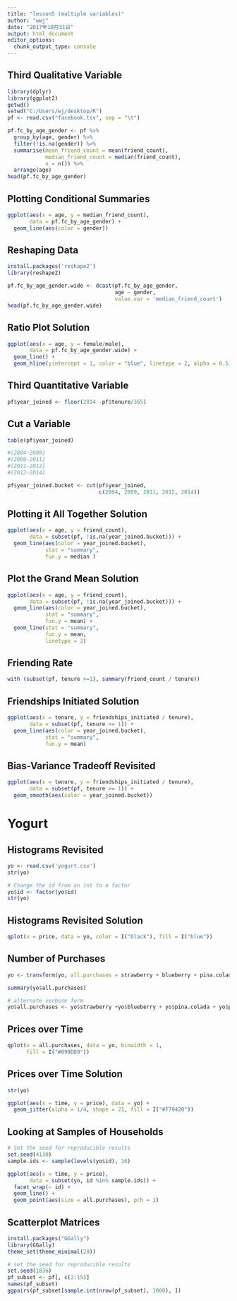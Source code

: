 ```yaml
---
title: "lesson5 (multiple variables)"
author: "wwj"
date: "2017年10月31日"
output: html_document
editor_options: 
  chunk_output_type: console
---
```

## Third Qualitative Variable
```r
library(dplyr)
library(ggplot2)
getwd()
setwd("C:/Users/wj/desktop/R")
pf <- read.csv("facebook.tsv", sep = "\t")

pf.fc_by_age_gender <- pf %>%
  group_by(age, gender) %>%
  filter(!is.na(gender)) %>%
  summarise(mean_friend_count = mean(friend_count),
            median_friend_count = median(friend_count),
            n = n()) %>%
  arrange(age)
head(pf.fc_by_age_gender)
```

## Plotting Conditional Summaries
```r
ggplot(aes(x = age, y = median_friend_count),
       data = pf.fc_by_age_gender) +
  geom_line(aes(color = gender))
```

## Reshaping Data
```r
install.packages('reshape2')
library(reshape2)

pf.fc_by_age_gender.wide <- dcast(pf.fc_by_age_gender,
                                  age ~ gender,
                                  value.var = 'median_friend_count')
head(pf.fc_by_age_gender.wide)

```

## Ratio Plot Solution
```r
ggplot(aes(x = age, y = female/male),
       data = pf.fc_by_age_gender.wide) +
  geom_line() +
  geom_hline(yintercept = 1, color = "blue", linetype = 2, alpha = 0.5)
```

## Third Quantitative Variable
```r
pf$year_joined <- floor(2014 -pf$tenure/365)

```

## Cut a Variable
```r
table(pf$year_joined)

#(2004-2009]
#(2009-2011]
#(2011-2012]
#(2012-2014]

pf$year_joined.bucket <- cut(pf$year_joined,
                             c(2004, 2009, 2011, 2012, 2014))
```

## Plotting it All Together Solution
```r
ggplot(aes(x = age, y = friend_count),
       data = subset(pf, !is.na(year_joined.bucket))) +
  geom_line(aes(color = year_joined.bucket), 
            stat = "summary", 
            fun.y = median )
```

## Plot the Grand Mean Solution
```r
ggplot(aes(x = age, y = friend_count),
       data = subset(pf, !is.na(year_joined.bucket))) +
  geom_line(aes(color = year_joined.bucket), 
            stat = "summary", 
            fun.y = mean) +
  geom_line(stat = "summary",
            fun.y = mean,
            linetype = 2)
```

## Friending Rate
```r
with (subset(pf, tenure >=1), summary(friend_count / tenure))
```

## Friendships Initiated Solution
```r
ggplot(aes(x = tenure, y = friendships_initiated / tenure),
       data = subset(pf, tenure >= 1)) +
  geom_line(aes(color = year_joined.bucket),
            stat = "summary",
            fun.y = mean)
```

## Bias-Variance Tradeoff Revisited
```r
ggplot(aes(x = tenure, y = friendships_initiated / tenure),
       data = subset(pf, tenure >= 1)) +
  geom_smooth(aes(color = year_joined.bucket))
```


# Yogurt

## Histograms Revisited
```r
yo <- read.csv('yogurt.csv')
str(yo)

# Change the id from an int to a factor
yo$id <- factor(yo$id)
str(yo)
```

## Histograms Revisited Solution
```r
qplot(x = price, data = yo, color = I("black"), fill = I("blue"))
```

## Number of Purchases
```r
yo <- transform(yo, all.purchases = strawberry + blueberry + pina.colada + plain + mixed.berry)

summary(yo$all.purchases)

# alternate verbose form
yo$all.purchases <- yo$strawberry +yo$blueberry + yo$pina.colada + yo$plain + yo$mixed.berry
```

## Prices over Time
```r
qplot(x = all.purchases, data = yo, binwidth = 1,
      fill = I("#099DD9"))
```

## Prices over Time Solution
```r
str(yo)

ggplot(aes(x = time, y = price), data = yo) +
  geom_jitter(alpha = 1/4, shape = 21, fill = I("#F79420"))
```

## Looking at Samples of Households
```r
# Set the seed for reproducible results
set.seed(4130)
sample.ids <- sample(levels(yo$id), 16)

ggplot(aes(x = time, y = price),
       data = subset(yo, id %in% sample.ids)) +
  facet_wrap(~ id) +
  geom_line() +
  geom_point(aes(size = all.purchases), pch = 1)
```

## Scatterplot Matrices
```r
install.packages("GGally")
library(GGally)
theme_set(theme_minimal(20))

# set the seed for reproducible results
set.seed(1836)
pf_subset <- pf[, c(2:15)]
names(pf_subset)
ggpairs(pf_subset[sample.int(nrow(pf_subset), 1000), ])
```

